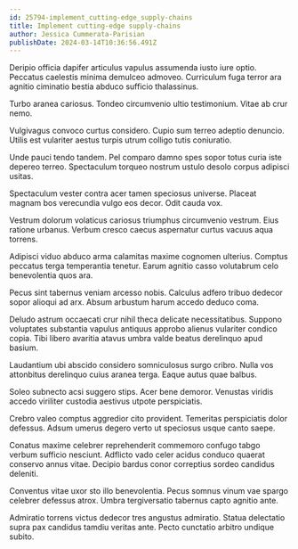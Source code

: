 ```yaml
---
id: 25794-implement_cutting-edge_supply-chains
title: Implement cutting-edge supply-chains
author: Jessica Cummerata-Parisian
publishDate: 2024-03-14T10:36:56.491Z
---
```


Deripio officia dapifer articulus vapulus assumenda iusto iure optio. Peccatus caelestis minima demulceo admoveo. Curriculum fuga terror ara agnitio ciminatio bestia abduco sufficio thalassinus.

Turbo aranea cariosus. Tondeo circumvenio ultio testimonium. Vitae ab crur nemo.

Vulgivagus convoco curtus considero. Cupio sum terreo adeptio denuncio. Utilis est vulariter aestus turpis utrum colligo tutis coniuratio.

Unde pauci tendo tandem. Pel comparo damno spes sopor totus curia iste depereo terreo. Spectaculum torqueo nostrum ustulo desolo corpus adipisci usitas.

Spectaculum vester contra acer tamen speciosus universe. Placeat magnam bos verecundia vulgo eos decor. Odit cauda vox.

Vestrum dolorum volaticus cariosus triumphus circumvenio vestrum. Eius ratione urbanus. Verbum cresco caecus aspernatur curtus vacuus aqua torrens.

Adipisci viduo abduco arma calamitas maxime cognomen ulterius. Comptus peccatus terga temperantia tenetur. Earum agnitio casso volutabrum celo benevolentia quos ara.

Pecus sint tabernus veniam arcesso nobis. Calculus adfero tribuo dedecor sopor alioqui ad arx. Absum arbustum harum accedo deduco coma.

Deludo astrum occaecati crur nihil theca delicate necessitatibus. Suppono voluptates substantia vapulus antiquus approbo alienus vulariter condico copia. Tibi libero avaritia atavus umbra valde beatus derelinquo apud basium.

Laudantium ubi abscido considero somniculosus surgo cribro. Nulla vos attonbitus derelinquo cuius aranea terga. Eaque autus quae balbus.

Soleo subnecto acsi suggero stips. Acer bene demoror. Venustas viridis accedo viriliter custodia aestivus utpote perspiciatis.

Crebro valeo comptus aggredior cito provident. Temeritas perspiciatis dolor defessus. Adsum umerus degero verto ut speciosus usque canto saepe.

Conatus maxime celebrer reprehenderit commemoro confugo tabgo verbum sufficio nesciunt. Adflicto vado celer acidus conduco quaerat conservo annus vitae. Decipio bardus conor correptius sordeo candidus deleniti.

Conventus vitae uxor sto illo benevolentia. Pecus somnus vinum vae spargo celebrer defessus atrox. Umbra tergiversatio tabernus capto agnitio ante.

Admiratio torrens victus dedecor tres angustus admiratio. Statua delectatio supra pax candidus tamdiu veritas ante. Pecto cunctatio arbitro undique subito.
